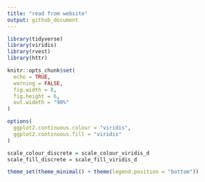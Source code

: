 ```yaml
---
title: "read from website"
output: github_document
---
```


```r

library(tidyverse)
library(viridis)
library(rvest)
library(httr)

knitr::opts_chunk$set(
  echo = TRUE,
  warning = FALSE,
  fig.width = 8,
  fig.height = 6,
  out.wideth = "90%"
)

options(
  ggplot2.continuous.colour = "viridis",
  ggplot2.continuous.fill = "viridis"
)

scale_colour_discrete = scale_colour_viridis_d
scale_fill_discrete = scale_fill_viridis_d

theme_set(theme_minimal() + theme(legend.position = "bottom"))
```


